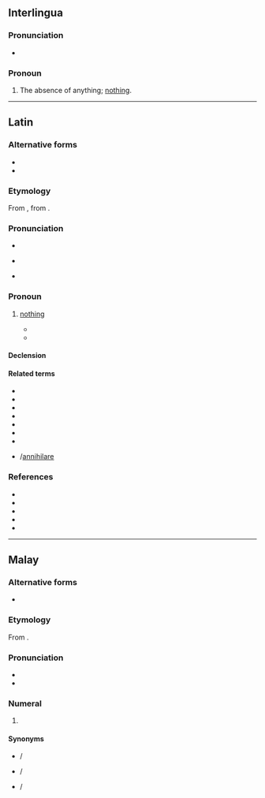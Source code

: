 ==Interlingua==

===Pronunciation===
* {{IPA|/ˈnihil/|lang=ia}}

===Pronoun===
{{head|ia|pronoun}}

# {{lb|ia|indefinite}} The absence of anything; [[nothing]].

----

==Latin==

===Alternative forms===
* {{alter|la|nīl}}
* {{alter|la|nichil||Medieval}}

===Etymology===
From {{m|la|nihilum}}, from {{prefix|ne|t1=not|hilum|t2=a [[trifle]], a [[bagatelle]]|lang=la}}.

===Pronunciation===
* {{la-IPA}}
* {{a|Ecclesiastical}} {{IPA|/ˈni.kil/|lang=la}}
* {{audio|la-cls-nihil.ogg|Audio (Classical)|lang=la}}

===Pronoun===
{{la-noun|nihil||n|indecl=1}}

# {{l|la|indefinite}} [[nothing]]
#* {{Q|la|Terence|Heauton Timorumenos|1|77|quote=Homo sum, humani '''nihil''' a me alienum puto.|trans=I am a man, I consider '''nothing''' that is human alien to me.}}
#* {{Q|la|Cicero|Catiline|Oratio in Catilinam Prima in Senatu Habita|8|quote='''Nihil''' agis, '''nihil''' moliris, '''nihil''' cogitas quod non ego non modo audiam sed etiam videam planeque sentiam.|trans=You do '''nothing''', you plan '''nothing''', you think of '''nothing''' which I not only do not hear, but which I do not see and know every particular of.}}
#: {{ux|la|inline=1|'''Nihil'''ne in mentem?|t=Does '''nothing''' come to mind?}}
#: {{ux|la|inline=1|'''Nihil''' est.|t=It's '''nothing'''.}}
#: {{ux|la|inline=1|'''Nihil''' sub sole novum.|t=There is '''nothing''' new under the sun.}}

====Declension====
{{la-decl-indecl|nihil}}

====Related terms====
* {{l|la|nihil album}}
* {{l|la|nihil debet}}
* {{l|la|nihil dicit}}
* {{l|la|nil}}
* {{l|la|nichil}}
* {{l|la|nilum}}
* {{l|la|nihilum}}
* {{l|la|adnihilare}}/[[annihilare]]

===References===
* {{R:L&S}}
* {{R:Elementary Lewis}}
* {{R:du Cange}}
* {{R:Gaffiot}}
* {{R:M&A}}

----

==Malay==
{{cardinalbox|ms||0|1||satu}}

===Alternative forms===
* {{l|ms|نيهيل|sc=Arab}}

===Etymology===
From {{etyl|la|ms}} {{m|la|nihil}}.

===Pronunciation===
* {{IPA|/nihel/|lang=ms}}
* {{rhymes|hel|el|lang=ms}}

===Numeral===
{{head|ms|numeral|Jawi spelling|نيهيل}}

# {{lb|ms|cardinal}} {{l|en|zero}}

====Synonyms====
* {{l|ms|kosong}} / {{l|ms|کوسوڠ|sc=Arab}}
* {{l|ms|sifar}} / {{l|ms|صفر|sc=Arab}}
* {{l|ms|nol}} / {{l|ms|نول|sc=Arab}}
